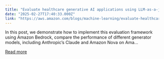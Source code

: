```yaml
---
title: "Evaluate healthcare generative AI applications using LLM-as-a-judge on AWS"
date: "2025-02-27T17:40:33.000Z"
link: "https://aws.amazon.com/blogs/machine-learning/evaluate-healthcare-generative-ai-applications-using-llm-as-a-judge-on-aws/"
---
```


In this post, we demonstrate how to implement this evaluation framework using Amazon Bedrock, compare the performance of different generator models, including Anthropic’s Claude and Amazon Nova on Ama...

[Read more](https://aws.amazon.com/blogs/machine-learning/evaluate-healthcare-generative-ai-applications-using-llm-as-a-judge-on-aws/)
